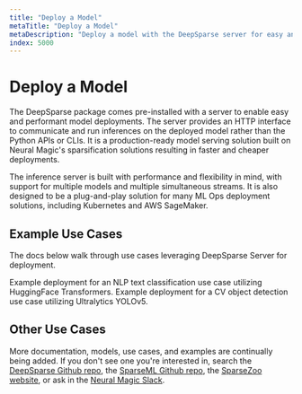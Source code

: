 ```yaml
---
title: "Deploy a Model"
metaTitle: "Deploy a Model"
metaDescription: "Deploy a model with the DeepSparse server for easy and performant ML deployments"
index: 5000
---
```


# Deploy a Model

The DeepSparse package comes pre-installed with a server to enable easy and performant model deployments.
The server provides an HTTP interface to communicate and run inferences on the deployed model rather than the Python APIs or CLIs.
It is a production-ready model serving solution built on Neural Magic's sparsification solutions resulting in faster and cheaper deployments.

The inference server is built with performance and flexibility in mind, with support for multiple models and multiple simultaneous streams.
It is also designed to be a plug-and-play solution for many ML Ops deployment solutions, including Kubernetes and AWS SageMaker.

## Example Use Cases

The docs below walk through use cases leveraging DeepSparse Server for deployment.

<LinkCards>
  <LinkCard href="./nlp-text-classification" heading="NLP Text Classification">
    Example deployment for an NLP text classification use case utilizing HuggingFace Transformers.
  </LinkCard>

  <LinkCard href="./cv-object-detection" heading="CV Object Detection">
    Example deployment for a CV object detection use case utilizing Ultralytics YOLOv5.
  </LinkCard>
</LinkCards>

## Other Use Cases

More documentation, models, use cases, and examples are continually being added.
If you don't see one you're interested in, search the [DeepSparse Github repo](https://github.com/neuralmagic/deepsparse), the [SparseML Github repo](https://github.com/neuralmagic/sparseml), the [SparseZoo website](https://sparsezoo.neuralmagic.com/), or ask in the [Neural Magic Slack](https://join.slack.com/t/discuss-neuralmagic/shared_invite/zt-q1a1cnvo-YBoICSIw3L1dmQpjBeDurQ).
